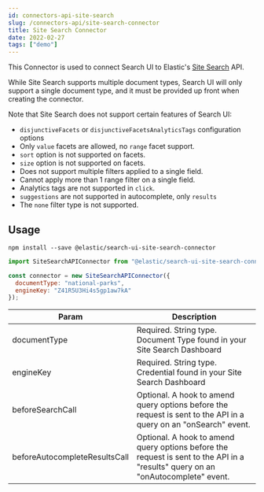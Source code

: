 ```yaml
---
id: connectors-api-site-search
slug: /connectors-api/site-search-connector
title: Site Search Connector
date: 2022-02-27
tags: ["demo"]
---
```


This Connector is used to connect Search UI to Elastic's [Site Search](https://www.elastic.co/cloud/site-search-service) API.

While Site Search supports multiple document types, Search UI will only
support a single document type, and it must be provided up front when
creating the connector.

Note that Site Search does not support certain features of Search UI:

- `disjunctiveFacets` or `disjunctiveFacetsAnalyticsTags` configuration options
- Only `value` facets are allowed, no `range` facet support.
- `sort` option is not supported on facets.
- `size` option is not supported on facets.
- Does not support multiple filters applied to a single field.
- Cannot apply more than 1 range filter on a single field.
- Analytics tags are not supported in `click`.
- `suggestions` are not supported in autocomplete, only `results`
- The `none` filter type is not supported.

## Usage

```shell
npm install --save @elastic/search-ui-site-search-connector
```

```js
import SiteSearchAPIConnector from "@elastic/search-ui-site-search-connector";

const connector = new SiteSearchAPIConnector({
  documentType: "national-parks",
  engineKey: "Z41R5U3Hi4s5gp1aw7kA"
});
```

| Param                         | Description                                                                                                                      |
| ----------------------------- | -------------------------------------------------------------------------------------------------------------------------------- |
| documentType                  | Required. String type. Document Type found in your Site Search Dashboard                                                         |
| engineKey                     | Required. String type. Credential found in your Site Search Dashboard                                                            |
| beforeSearchCall              | Optional. A hook to amend query options before the request is sent to the API in a query on an "onSearch" event.                 |
| beforeAutocompleteResultsCall | Optional. A hook to amend query options before the request is sent to the API in a "results" query on an "onAutocomplete" event. |
